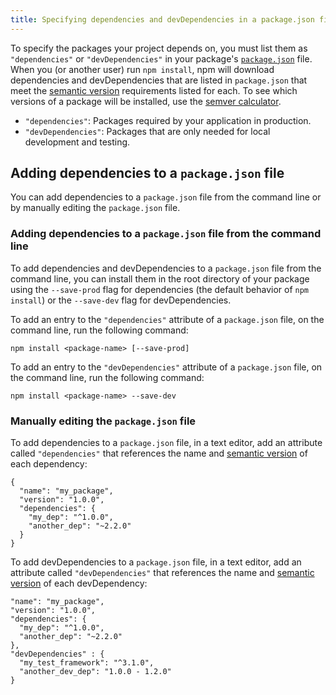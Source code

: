 ```yaml
---
title: Specifying dependencies and devDependencies in a package.json file
---
```


To specify the packages your project depends on, you must list them as `"dependencies"` or `"devDependencies"` in your package's [`package.json`][pkg-json] file. When you (or another user) run `npm install`, npm will download dependencies and devDependencies that are listed in `package.json` that meet the [semantic version][semver] requirements listed for each. To see which versions of a package will be installed, use the [semver calculator][semver-calc].

- `"dependencies"`: Packages required by your application in production.
- `"devDependencies"`: Packages that are only needed for local development and testing.

## Adding dependencies to a `package.json` file

You can add dependencies to a `package.json` file from the command line or by manually editing the `package.json` file.

### Adding dependencies to a `package.json` file from the command line

To add dependencies and devDependencies to a `package.json` file from the command line, you can install them in the root directory of your package using the `--save-prod` flag for dependencies (the default behavior of `npm install`) or the `--save-dev` flag for devDependencies.

To add an entry to the `"dependencies"` attribute of a `package.json` file, on the command line, run the following command:

```
npm install <package-name> [--save-prod]
```

To add an entry to the `"devDependencies"` attribute of a `package.json` file, on the command line, run the following command:

```
npm install <package-name> --save-dev
```

### Manually editing the `package.json` file

To add dependencies to a `package.json` file, in a text editor, add an attribute called `"dependencies"` that references the name and [semantic version][semver] of each dependency:

```
{
  "name": "my_package",
  "version": "1.0.0",
  "dependencies": {
    "my_dep": "^1.0.0",
    "another_dep": "~2.2.0"
  }
}
```

To add devDependencies to a `package.json` file, in a text editor, add an attribute called `"devDependencies"` that references the name and [semantic version][semver] of each devDependency:

```
"name": "my_package",
"version": "1.0.0",
"dependencies": {
  "my_dep": "^1.0.0",
  "another_dep": "~2.2.0"
},
"devDependencies" : {
  "my_test_framework": "^3.1.0",
  "another_dev_dep": "1.0.0 - 1.2.0"
}
```

[pkg-json]: creating-a-package-json-file
[semver]: about-semantic-versioning
[semver-calc]: https://semver.npmjs.com/
